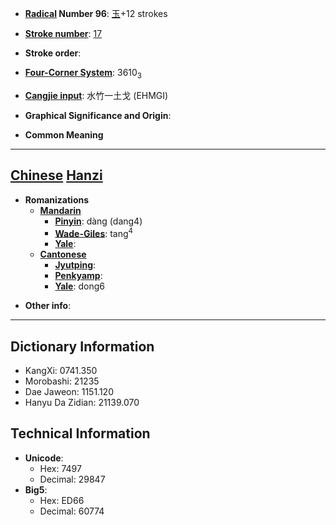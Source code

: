 * '''[[Wiktionary:Chinese radical index| Radical]] Number 96''': [[Wiktionary:Chinese radical index 玉|玉]]+12 strokes

* '''[[Wiktionary:Chinese total strokes index|Stroke number]]''': [[Wiktionary:Chinese total strokes index 17|17]]

* '''Stroke order''': 

* '''[[Wiktionary:Chinese four corner index|Four-Corner System]]''': 3610<sub>3</sub>

* '''[[Wiktionary:Chinese Cangjie index|Cangjie input]]''': 水竹一土戈 (EHMGI)

* '''Graphical Significance and Origin''': 

* '''Common Meaning'''

----

== [[Chinese]] [[Hanzi]] ==

* '''Romanizations'''
** '''[[Mandarin]]'''
*** '''[[Pinyin]]''': dàng (dang4)
*** '''[[Wade-Giles]]''': tang<sup>4</sup>
*** '''[[Yale]]''': 
** '''[[Cantonese]]'''
*** '''[[Jyutping]]''':
*** '''[[Penkyamp]]''': 
*** '''[[Yale]]''': dong6

* '''Other info''': 

----

== Dictionary Information ==

* KangXi: 0741.350
* Morobashi: 21235
* Dae Jaweon: 1151.120
* Hanyu Da Zidian: 21139.070

== Technical Information ==

* '''Unicode''':
** Hex: 7497
** Decimal: 29847
* '''Big5''':
** Hex: ED66
** Decimal: 60774